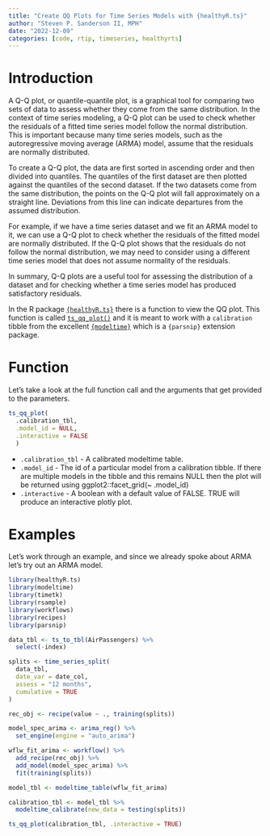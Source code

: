 ```yaml
---
title: "Create QQ Plots for Time Series Models with {healthyR.ts}"
author: "Steven P. Sanderson II, MPH"
date: "2022-12-09"
categories: [code, rtip, timeseries, healthyrts]
---
```


# Introduction

A Q-Q plot, or quantile-quantile plot, is a graphical tool for comparing two sets of data to assess whether they come from the same distribution. In the context of time series modeling, a Q-Q plot can be used to check whether the residuals of a fitted time series model follow the normal distribution. This is important because many time series models, such as the autoregressive moving average (ARMA) model, assume that the residuals are normally distributed.

To create a Q-Q plot, the data are first sorted in ascending order and then divided into quantiles. The quantiles of the first dataset are then plotted against the quantiles of the second dataset. If the two datasets come from the same distribution, the points on the Q-Q plot will fall approximately on a straight line. Deviations from this line can indicate departures from the assumed distribution.

For example, if we have a time series dataset and we fit an ARMA model to it, we can use a Q-Q plot to check whether the residuals of the fitted model are normally distributed. If the Q-Q plot shows that the residuals do not follow the normal distribution, we may need to consider using a different time series model that does not assume normality of the residuals.

In summary, Q-Q plots are a useful tool for assessing the distribution of a dataset and for checking whether a time series model has produced satisfactory residuals.

In the R package [`{healthyR.ts}`](https://www.spsanderson.com/healthyR.ts/) there is a function to view the QQ plot. This function is called [`ts_qq_plot()`](https://www.spsanderson.com/healthyR.ts/reference/ts_qq_plot.html) and it is meant to work with a `calibration` tibble from the excellent [`{modeltime}`](https://business-science.github.io/modeltime/) which is a `{parsnip}` extension package.

# Function

Let's take a look at the full function call and the arguments that get provided to the parameters.

```r
ts_qq_plot(
  .calibration_tbl, 
  .model_id = NULL, 
  .interactive = FALSE
  )
```

*  `.calibration_tbl` - A calibrated modeltime table.
*  `.model_id` - The id of a particular model from a calibration tibble. If there are multiple models in the tibble and this remains NULL then the plot will be returned using ggplot2::facet_grid(~ .model_id)
*  `.interactive` - A boolean with a default value of FALSE. TRUE will produce an interactive plotly plot.


# Examples

Let's work through an example, and since we already spoke about ARMA let's try out an ARMA model.

```r
library(healthyR.ts)
library(modeltime)
library(timetk)
library(rsample)
library(workflows)
library(recipes)
library(parsnip)

data_tbl <- ts_to_tbl(AirPassengers) %>%
  select(-index)

splits <- time_series_split(
  data_tbl,
  date_var = date_col,
  assess = "12 months",
  cumulative = TRUE
)

rec_obj <- recipe(value ~ ., training(splits))

model_spec_arima <- arima_reg() %>%
  set_engine(engine = "auto_arima")

wflw_fit_arima <- workflow() %>%
  add_recipe(rec_obj) %>%
  add_model(model_spec_arima) %>%
  fit(training(splits))

model_tbl <- modeltime_table(wflw_fit_arima)

calibration_tbl <- model_tbl %>%
  modeltime_calibrate(new_data = testing(splits))

ts_qq_plot(calibration_tbl, .interactive = TRUE)
```